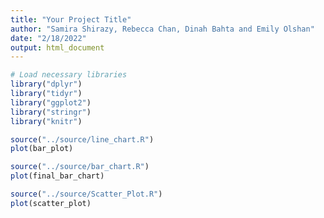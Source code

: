 ```yaml
---
title: "Your Project Title"
author: "Samira Shirazy, Rebecca Chan, Dinah Bahta and Emily Olshan"
date: "2/18/2022"
output: html_document
---
```


``` r

# Load necessary libraries
library("dplyr")
library("tidyr")
library("ggplot2")
library("stringr")
library("knitr")

```

``` r
source("../source/line_chart.R")
plot(bar_plot)
```

``` r
source("../source/bar_chart.R")
plot(final_bar_chart)
```

``` r
source("../source/Scatter_Plot.R")
plot(scatter_plot)
```
